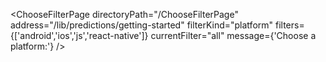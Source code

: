 


<ChooseFilterPage
    directoryPath="/ChooseFilterPage"
    address="/lib/predictions/getting-started"
    filterKind="platform"
    filters={['android','ios','js','react-native']}
    currentFilter="all"
    message={'Choose a platform:'}
/>
